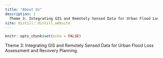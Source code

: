 ```yaml
---
title: "About Us"
description: |
  Theme 3: Integrating GIS and Remotely Sensed Data for Urban Flood Loss Assessment and Recovery Planning.
site: distill::distill_website
---
```


```r
knitr::opts_chunk$set(echo = FALSE)

```

Theme 3: Integrating GIS and Remotely Sensed Data for Urban Flood Loss Assessment and Recovery Planning.
